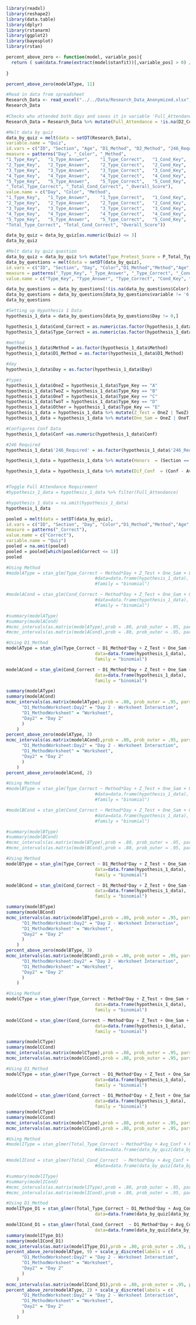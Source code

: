 ```r
library(readxl)
library(reshape2)
library(data.table)
library(dplyr)
library(rstanarm)
library(ggplot2)
library(bayesplot)
library(rstan)
```

```r
percent_above_zero <- function(model, variable_pos){
  return ( sum(data.frame(extract(model$stanfit))[,variable_pos] > 0) / length((data.frame(extract(model$stanfit))[,variable_pos])) )
  
}

percent_above_zero(modelAType, 11)

```

```r

#Read in data from spreadsheet
Research_Data <- read_excel("../../Data/Research_Data_Anonymized.xlsx")
Research_Data
  
#Checks who attended both days and saves it in variable 'Full_Attendance'
Research_Data = Research_Data %>% mutate(Full_Attendance = !is.na(D2_Color) & !is.na(D1_Color))

#Melt data by quiz
data_by_quiz = melt(data = setDT(Research_Data),
variable.name = "Quiz",
id.vars = c("ID", "Section", "Age", "D1_Method", "D2_Method", "246_Required","Highschool_Stats","Num_Tried_D1","Num_Tried_D2","Pre_Homework_Score_Average","Pre_Homework_Average_Incorrect","Avg_Conf","P_Overall_Score", "P_Total_Type_Correct", "P_Total_Cond_Correct","Full_Attendance"),
measure = patterns("Day", "_Color", "_Method", 
"1_Type_Key",	"1_Type_Answer",	"1_Type_Correct",	"1_Cond_Key",	"1_Cond_Answer",	"1_Cond_Correct", "1_Conf",
"2_Type_Key",	"2_Type_Answer",	"2_Type_Correct",	"2_Cond_Key",	"2_Cond_Answer",	"2_Cond_Correct", "2_Conf",
"3_Type_Key",	"3_Type_Answer",	"3_Type_Correct",	"3_Cond_Key",	"3_Cond_Answer",	"3_Cond_Correct", "3_Conf",
"4_Type_Key",	"4_Type_Answer",	"4_Type_Correct",	"4_Cond_Key",	"4_Cond_Answer",	"4_Cond_Correct", "4_Conf",
"5_Type_Key",	"5_Type_Answer",	"5_Type_Correct",	"5_Cond_Key",	"5_Cond_Answer",	"5_Cond_Correct", "5_Conf",
"_Total_Type_Correct", "_Total_Cond_Correct", "_Overall_Score"), 
value.name = c("Day", "Color", "Method", 
"1_Type_Key",	"1_Type_Answer",	"1_Type_Correct",	"1_Cond_Key",	"1_Cond_Answer",	"1_Cond_Correct", "1_Conf",
"2_Type_Key",	"2_Type_Answer",	"2_Type_Correct",	"2_Cond_Key",	"2_Cond_Answer",	"2_Cond_Correct", "2_Conf",
"3_Type_Key",	"3_Type_Answer",	"3_Type_Correct",	"3_Cond_Key",	"3_Cond_Answer",	"3_Cond_Correct", "3_Conf",
"4_Type_Key",	"4_Type_Answer",	"4_Type_Correct",	"4_Cond_Key",	"4_Cond_Answer",	"4_Cond_Correct", "4_Conf",
"5_Type_Key",	"5_Type_Answer",	"5_Type_Correct",	"5_Cond_Key",	"5_Cond_Answer",	"5_Cond_Correct", "5_Conf",
"Total_Type_Correct", "Total_Cond_Correct", "Overall_Score"))

data_by_quiz = data_by_quiz[as.numeric(Quiz) <= 3]
data_by_quiz

#Melt data by quiz question
data_by_quiz = data_by_quiz %>% mutate(Type_Pretest_Score = P_Total_Type_Correct) %>% mutate(Cond_Pretest_Score = P_Total_Cond_Correct) %>% select(-c(P_Total_Type_Correct, P_Total_Cond_Correct))
data_by_questions = melt(data = setDT(data_by_quiz), 
id.vars = c("ID", "Section", "Day", "Color","D1_Method","Method","Age","246_Required","Num_Tried_D2","P_Overall_Score","Type_Pretest_Score","Cond_Pretest_Score","Pre_Homework_Score_Average","Pre_Homework_Average_Incorrect","Avg_Conf","Full_Attendance"), 
measure = patterns("_Type_Key", "_Type_Answer", "_Type_Correct", "_Cond_Key", "_Cond_Answer", "_Cond_Correct", "_Conf"), 
value.name = c("Type_Key", "Type_Answer", "Type_Correct", "Cond_Key", "Cond_Answer", "Cond_Correct", "Conf"))

data_by_questions = data_by_questions[!(is.na(data_by_questions$Color))]
data_by_questions = data_by_questions[data_by_questions$variable != '6' & data_by_questions$variable != '7']
data_by_questions 

#Setting up Hypothesis 1 Data
hypothesis_1_data = data_by_questions[data_by_questions$Day != 0,]

hypothesis_1_data$Cond_Correct = as.numeric(as.factor(hypothesis_1_data$Cond_Correct))-1
hypothesis_1_data$Type_Correct = as.numeric(as.factor(hypothesis_1_data$Type_Correct))-1

#method
hypothesis_1_data$Method = as.factor(hypothesis_1_data$Method)
hypothesis_1_data$D1_Method = as.factor(hypothesis_1_data$D1_Method)

#day
hypothesis_1_data$Day = as.factor(hypothesis_1_data$Day)

#types
hypothesis_1_data$OneZ = hypothesis_1_data$Type_Key == "A"
hypothesis_1_data$TwoZ = hypothesis_1_data$Type_Key == "B"
hypothesis_1_data$OneT = hypothesis_1_data$Type_Key == "C"
hypothesis_1_data$TwoT = hypothesis_1_data$Type_Key == "D"
hypothesis_1_data$Other = hypothesis_1_data$Type_Key == "E"
hypothesis_1_data = hypothesis_1_data %>% mutate(Z_Test = OneZ | TwoZ)
hypothesis_1_data = hypothesis_1_data %>% mutate(One_Sam = OneZ | OneT)

#Configures Conf Data
hypothesis_1_data$Conf =as.numeric(hypothesis_1_data$Conf)

#246 Required
hypothesis_1_data$'246_Required' = as.factor(hypothesis_1_data$'246_Required')

hypothesis_1_data = hypothesis_1_data %>% mutate(Honors  = (Section == 501))

hypothesis_1_data = hypothesis_1_data %>% mutate(Dif_Conf  = (Conf - Avg_Conf))


#Toggle Full Attendance Requirement
#hypothesis_1_data = hypothesis_1_data %>% filter(Full_Attendance)

#hypothesis_1_data = na.omit(hypothesis_1_data)
hypothesis_1_data

pooled = melt(data = setDT(data_by_quiz), 
id.vars = c("ID", "Section", "Day", "Color","D1_Method","Method","Age","246_Required","Num_Tried_D2","P_Overall_Score","Type_Pretest_Score","Cond_Pretest_Score","Pre_Homework_Score_Average","Pre_Homework_Average_Incorrect","Avg_Conf","Full_Attendance"), 
measure = patterns("_Correct"), 
value.name = c("Correct"),
variable.name = "Quiz")
pooled = na.omit(pooled)
pooled = pooled[which(pooled$Correct <= 1)]
pooled
```

```r

#Using Method
#modelAType = stan_glm(Type_Correct ~ Method*Day + Z_Test + One_Sam + Other + Conf + Honors + Type_Pretest_Score + Age,
                                  #data=data.frame(hypothesis_1_data),
                                  #family = "binomial")

#modelACond = stan_glm(Cond_Correct ~ Method*Day + Z_Test + One_Sam + Other + Conf + Honors + Type_Pretest_Score + Age,
                                  #data=data.frame(hypothesis_1_data),
                                  #family = "binomial")

#summary(modelAType)
#summary(modelACond)
#mcmc_intervals(as.matrix(modelAType),prob = .80, prob_outer = .95, pars = c("MethodWorksheet","Day2","MethodWorksheet:Day2")) + ggtitle("Type Dist. Using Method")
#mcmc_intervals(as.matrix(modelACond),prob = .80, prob_outer = .95, pars = c("MethodWorksheet","Day2","MethodWorksheet:Day2")) + ggtitle("Cond Dist. Using Method")

#Using D1_Method
modelAType = stan_glm(Type_Correct ~ D1_Method*Day + Z_Test + One_Sam + Other + Conf + Honors + Type_Pretest_Score + Age,
                                  data=data.frame(hypothesis_1_data),
                                  family = "binomial")

modelACond = stan_glm(Cond_Correct ~ D1_Method*Day + Z_Test + One_Sam + Other + Conf + Honors + Type_Pretest_Score + Age,
                                  data=data.frame(hypothesis_1_data),
                                  family = "binomial")

summary(modelAType)
summary(modelACond)
mcmc_intervals(as.matrix(modelAType),prob = .80, prob_outer = .95, pars = c("D1_MethodWorksheet","Day2","D1_MethodWorksheet:Day2")) + ggtitle("Type Dist. of Model A") + scale_y_discrete(labels = c(
      "D1_MethodWorksheet:Day2" = "Day 2 - Worksheet Interaction",
      "D1_MethodWorksheet" = "Worksheet",
      "Day2" = "Day 2"
      )
    )
percent_above_zero(modelAType, 3)
mcmc_intervals(as.matrix(modelACond),prob = .80, prob_outer = .95, pars = c("D1_MethodWorksheet","Day2","D1_MethodWorksheet:Day2")) + ggtitle("Condition Dist. of Model A") + scale_y_discrete(labels = c(
      "D1_MethodWorksheet:Day2" = "Day 2 - Worksheet Interaction",
      "D1_MethodWorksheet" = "Worksheet",
      "Day2" = "Day 2"
      )
    )
percent_above_zero(modelACond, 2)
```

```r

#Using Method
#modelBType = stan_glm(Type_Correct ~ Method*Day + Z_Test + One_Sam + Other + Dif_Conf + Honors + Type_Pretest_Score + Age,
                                  #data=data.frame(hypothesis_1_data),
                                  #family = "binomial")

#modelBCond = stan_glm(Cond_Correct ~ Method*Day + Z_Test + One_Sam + Other + Dif_Conf + Honors + Type_Pretest_Score + Age,
                                  #data=data.frame(hypothesis_1_data),
                                  #family = "binomial")

#summary(modelBType)
#summary(modelBCond)
#mcmc_intervals(as.matrix(modelBType),prob = .80, prob_outer = .95, pars = c("MethodWorksheet","Day2","MethodWorksheet:Day2")) + ggtitle("Type Dist. Using Method")
#mcmc_intervals(as.matrix(modelBCond),prob = .80, prob_outer = .95, pars = c("MethodWorksheet","Day2","MethodWorksheet:Day2")) + ggtitle("Cond Dist. Using Method")

#Using Method
modelBType = stan_glm(Type_Correct ~ D1_Method*Day + Z_Test + One_Sam + Other + Dif_Conf + Honors + Type_Pretest_Score + Age,
                                  data=data.frame(hypothesis_1_data),
                                  family = "binomial")

modelBCond = stan_glm(Cond_Correct ~ D1_Method*Day + Z_Test + One_Sam + Other + Dif_Conf + Honors + Type_Pretest_Score + Age,
                                  data=data.frame(hypothesis_1_data),
                                  family = "binomial")

summary(modelBType)
summary(modelBCond)
mcmc_intervals(as.matrix(modelBType),prob = .80, prob_outer = .95, pars = c("D1_MethodWorksheet","Day2","D1_MethodWorksheet:Day2")) + ggtitle("Type Dist. of Model B") + scale_y_discrete(labels = c(
      "D1_MethodWorksheet:Day2" = "Day 2 - Worksheet Interaction",
      "D1_MethodWorksheet" = "Worksheet",
      "Day2" = "Day 2"
      )
    )
percent_above_zero(modelBType, 3)
mcmc_intervals(as.matrix(modelBCond),prob = .80, prob_outer = .95, pars = c("D1_MethodWorksheet","Day2","D1_MethodWorksheet:Day2")) + ggtitle("Condition Dist. of Model B") + scale_y_discrete(labels = c(
      "D1_MethodWorksheet:Day2" = "Day 2 - Worksheet Interaction",
      "D1_MethodWorksheet" = "Worksheet",
      "Day2" = "Day 2"
      )
    )
```

```r

#Using Method
modelCType = stan_glmer(Type_Correct ~ Method*Day + Z_Test + One_Sam + Other + Dif_Conf + (1|ID),
                                  data=data.frame(hypothesis_1_data),
                                  family = "binomial")

modelCCond = stan_glmer(Cond_Correct ~ Method*Day + Z_Test + One_Sam + Other + Dif_Conf + (1|ID),
                                  data=data.frame(hypothesis_1_data),
                                  family = "binomial")

summary(modelCType)
summary(modelCCond)
mcmc_intervals(as.matrix(modelCType),prob = .80, prob_outer = .95, pars = c("MethodWorksheet","Day2","MethodWorksheet:Day2")) + ggtitle("Type Dist. Using Method")
mcmc_intervals(as.matrix(modelCCond),prob = .80, prob_outer = .95, pars = c("MethodWorksheet","Day2","MethodWorksheet:Day2")) + ggtitle("Cond Dist. Using Method")

#Using D1_Method
modelCType = stan_glmer(Type_Correct ~ D1_Method*Day + Z_Test + One_Sam + Other + Dif_Conf + (1|ID),
                                  data=data.frame(hypothesis_1_data),
                                  family = "binomial")

modelCCond = stan_glmer(Cond_Correct ~ D1_Method*Day + Z_Test + One_Sam + Other + Dif_Conf + (1|ID),
                                  data=data.frame(hypothesis_1_data),
                                  family = "binomial")
summary(modelCType)
summary(modelCCond)
mcmc_intervals(as.matrix(modelCType),prob = .80, prob_outer = .95, pars = c("D1_MethodWorksheet","Day2","D1_MethodWorksheet:Day2")) + ggtitle("Type Dist. Using D1_Method")
mcmc_intervals(as.matrix(modelCCond),prob = .80, prob_outer = .95, pars = c("D1_MethodWorksheet","Day2","D1_MethodWorksheet:Day2")) + ggtitle("Cond Dist. Using D1_Method")
```

```r

#Using Method
#modelIType = stan_glmer(Total_Type_Correct ~ Method*Day + Avg_Conf + P_Overall_Score + Type_Pretest_Score + Age + (1|ID) + as.factor(Section),
                                  #data=data.frame(data_by_quiz[data_by_quiz$Day != 0,]))

#modelICond = stan_glmer(Total_Cond_Correct  ~ Method*Day + Avg_Conf + P_Overall_Score + Cond_Pretest_Score + Age + (1|ID) + as.factor(Section),
                                  #data=data.frame(data_by_quiz[data_by_quiz$Day != 0,]))

#summary(modelIType)
#summary(modelICond)
#mcmc_intervals(as.matrix(modelIType),prob = .80, prob_outer = .95, pars = c("MethodWorksheet","Day","MethodWorksheet:Day")) + ggtitle("Type Dist. Using Method")
#mcmc_intervals(as.matrix(modelICond),prob = .80, prob_outer = .95, pars = c("MethodWorksheet","Day","MethodWorksheet:Day")) + ggtitle("Cond Dist. Using Method")

#Using D1_Method
modelIType_D1 = stan_glmer(Total_Type_Correct ~ D1_Method*Day + Avg_Conf + P_Overall_Score + Type_Pretest_Score + Age + (1|ID) + as.factor(Section),
                                  data=data.frame(data_by_quiz[data_by_quiz$Day != 0,]))

modelICond_D1 = stan_glmer(Total_Cond_Correct  ~ D1_Method*Day + Avg_Conf + P_Overall_Score + Cond_Pretest_Score + Age + (1|ID) + as.factor(Section),
                                  data=data.frame(data_by_quiz[data_by_quiz$Day != 0,]))
summary(modelIType_D1)
summary(modelICond_D1)
mcmc_intervals(as.matrix(modelIType_D1),prob = .80, prob_outer = .95, pars = c("D1_MethodWorksheet","Day","D1_MethodWorksheet:Day")) + ggtitle("Type Dist. of Model I")
percent_above_zero(modelAType, 9) + scale_y_discrete(labels = c(
      "D1_MethodWorksheet:Day2" = "Day 2 - Worksheet Interaction",
      "D1_MethodWorksheet" = "Worksheet",
      "Day2" = "Day 2"
      )
    )
mcmc_intervals(as.matrix(modelICond_D1),prob = .80, prob_outer = .95, pars = c("D1_MethodWorksheet","Day","D1_MethodWorksheet:Day")) + ggtitle("Condition Dist. of Model I")
percent_above_zero(modelAType, 2) + scale_y_discrete(labels = c(
      "D1_MethodWorksheet:Day2" = "Day 2 - Worksheet Interaction",
      "D1_MethodWorksheet" = "Worksheet",
      "Day2" = "Day 2"
      )
    )
```
